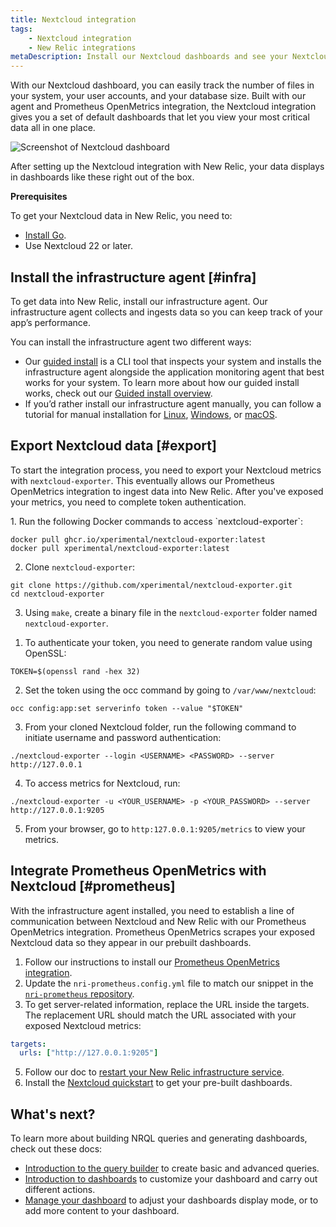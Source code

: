 ```yaml
---
title: Nextcloud integration
tags:
    - Nextcloud integration
    - New Relic integrations
metaDescription: Install our Nextcloud dashboards and see your Nextcloud performance data in New Relic.
---
```



With our Nextcloud dashboard, you can easily track the number of files in your system, your user accounts, and your database size. Built with our <InlinePopover type="infrastructure" /> agent and Prometheus OpenMetrics integration, the Nextcloud integration gives you a set of default dashboards that let you view your most critical data all in one place. 

<img
    title="Screenshot of Nextcloud dashboard"
    src={infrastructureNextcloudIntegration}
/>

<figcaption>
After setting up the Nextcloud integration with New Relic, your data displays in dashboards like these right out of the box. 
</figcaption>

**Prerequisites**

To get your Nextcloud data in New Relic, you need to:

* [Install Go](https://go.dev/doc/install).
* Use Nextcloud 22 or later.

## Install the infrastructure agent [#infra]

To get data into New Relic, install our infrastructure agent. Our infrastructure agent collects and ingests data so you can keep track of your app’s performance.

You can install the infrastructure agent two different ways: 

* Our [guided install](https://one.newrelic.com/nr1-core?state=4f81feab-35f7-e97e-9903-52510f8542bd) is a CLI tool that inspects your system and installs the infrastructure agent alongside the application monitoring agent that best works for your system. To learn more about how our guided install works, check out our [Guided install overview](/docs/infrastructure/host-integrations/installation/new-relic-guided-install-overview). 
* If you’d rather install our infrastructure agent manually, you can follow a tutorial for manual installation for [Linux](/docs/infrastructure/install-infrastructure-agent/linux-installation/install-infrastructure-monitoring-agent-linux), [Windows](/docs/infrastructure/install-infrastructure-agent/windows-installation/install-infrastructure-monitoring-agent-windows/), or [macOS](/docs/infrastructure/install-infrastructure-agent/macos-installation/install-infrastructure-monitoring-agent-macos/). 

## Export Nextcloud data [#export]

To start the integration process, you need to export your Nextcloud metrics with `nextcloud-exporter`. This eventually allows our Prometheus OpenMetrics integration to ingest data into New Relic. After you've exposed your metrics, you need to complete token authentication.

<CollapserGroup>
  <Collapser
    className="freq-link"
    id="export"
    title="Export your Nextcloud data"
  >
1. Run the following Docker commands to access `nextcloud-exporter`:

```
docker pull ghcr.io/xperimental/nextcloud-exporter:latest
docker pull xperimental/nextcloud-exporter:latest
```

2. Clone `nextcloud-exporter`:

```
git clone https://github.com/xperimental/nextcloud-exporter.git
cd nextcloud-exporter
```

3. Using `make`, create a binary file in the `nextcloud-exporter` folder named `nextcloud-exporter`.

  </Collapser>
  <Collapser
    className="freq-link"
    id="token"
    title="Complete token authentication"
  >

1. To authenticate your token, you need to generate random value using OpenSSL:

```
TOKEN=$(openssl rand -hex 32)
``` 

2. Set the token using the occ command by going to `/var/www/nextcloud`:

```
occ config:app:set serverinfo token --value "$TOKEN"
```

3. From your cloned Nextcloud folder, run the following command to initiate username and password authentication:

```
./nextcloud-exporter --login <USERNAME> <PASSWORD> --server http://127.0.0.1
```
4. To access metrics for Nextcloud, run:

```
./nextcloud-exporter -u <YOUR_USERNAME> -p <YOUR_PASSWORD> --server http://127.0.0.1:9205
```

5. From your browser, go to `http:127.0.0.1:9205/metrics` to view your metrics. 
  </Collapser>
</CollapserGroup>

## Integrate Prometheus OpenMetrics with Nextcloud [#prometheus]

With the infrastructure agent installed, you need to establish a line of communication between Nextcloud and New Relic with our Prometheus OpenMetrics integration. Prometheus OpenMetrics scrapes your exposed Nextcloud data so they appear in our prebuilt dashboards.

1. Follow our instructions to install our [Prometheus OpenMetrics integration](/docs/infrastructure/prometheus-integrations/install-configure-openmetrics/install-update-or-uninstall-your-prometheus-openmetrics-integration). 
2. Update the `nri-prometheus.config.yml` file to match our snippet in the [`nri-prometheus` repository](https://github.com/newrelic/nri-prometheus/blob/main/configs/nri-prometheus-config.yml.sample).
3. To get server-related information, replace the URL inside the targets. The replacement URL should match the URL associated with your exposed Nextcloud metrics:

```yml
targets:
  urls: ["http://127.0.0.1:9205"]
```
5. Follow our doc to [restart your New Relic infrastructure service](/docs/infrastructure/install-infrastructure-agent/manage-your-agent/start-stop-restart-infrastructure-agent).
6. Install the [Nextcloud quickstart](https://newrelic.com/instant-observability/nextcloud) to get your pre-built dashboards.

## What's next?

To learn more about building NRQL queries and generating dashboards, check out these docs:

* [Introduction to the query builder](/docs/query-your-data/explore-query-data/query-builder/introduction-query-builder) to create basic and advanced queries.
* [Introduction to dashboards](/docs/query-your-data/explore-query-data/dashboards/introduction-dashboards) to customize your dashboard and carry out different actions.
* [Manage your dashboard](/docs/query-your-data/explore-query-data/dashboards/manage-your-dashboard) to adjust your dashboards display mode, or to add more content to your dashboard. 